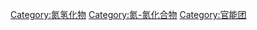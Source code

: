 {{catmore}}
{{Commonscat|Hydrazines}}

[[Category:氮氢化物|Category:氮氢化物]]
[[Category:氮-氮化合物|Category:氮-氮化合物]]
[[Category:官能团|Category:官能团]]